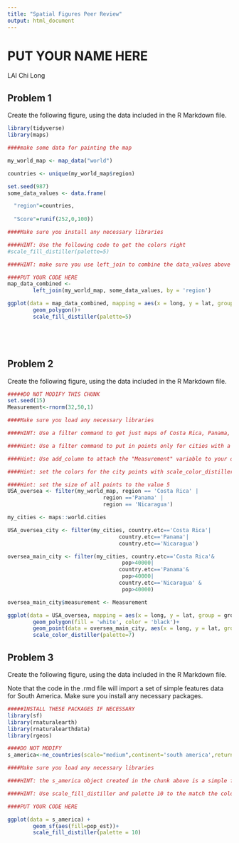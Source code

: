 ```yaml
---
title: "Spatial Figures Peer Review"
output: html_document
---
```

# PUT YOUR NAME HERE
LAI Chi Long



## Problem 1

Create the following figure, using the data included in the R Markdown file.

```r

library(tidyverse)
library(maps)

####make some data for painting the map

my_world_map <- map_data("world")

countries <- unique(my_world_map$region)

set.seed(987)
some_data_values <- data.frame(

  "region"=countries,
  
  "Score"=runif(252,0,100))

```

```r

####Make sure you install any necessary libraries

####HINT: Use the following code to get the colors right
#scale_fill_distiller(palette=5)

####HINT: make sure you use left_join to combine the data_values above to the world map data in my_world_map

####PUT YOUR CODE HERE
map_data_combined <- 
        left_join(my_world_map, some_data_values, by = 'region')

ggplot(data = map_data_combined, mapping = aes(x = long, y = lat, group = group, fill = Score))+
        geom_polygon()+
        scale_fill_distiller(palette=5)






```

## Problem 2

Create the following figure, using the data included in the R Markdown file.


```r

#####DO NOT MODIFY THIS CHUNK
set.seed(15)
Measurement<-rnorm(32,50,1)
```


```r

####Make sure you load any necessary libraries

####HINT: Use a filter command to get just maps of Costa Rica, Panama, and Nicaragua

####Hint: Use a filter command to put in points only for cities with a population of greater than 40,000. This should leave you with 32 cities.

####Hint: Use add_column to attach the "Measurement" variable to your data, and set that to the color aesthetic when you draw the points.

####Hint: set the colors for the city points with scale_color_distiller(palette=7)

####Hint: set the size of all points to the value 5
USA_oversea <- filter(my_world_map, region == 'Costa Rica' | 
                              region =='Panama' | 
                              region == 'Nicaragua')

my_cities <- maps::world.cities

USA_oversea_city <- filter(my_cities, country.etc=='Costa Rica'|
                                   country.etc=='Panama'|
                                   country.etc=='Nicaragua')

oversea_main_city <- filter(my_cities, country.etc=='Costa Rica'&
                                    pop>40000|
                                   country.etc=='Panama'&
                                    pop>40000|
                                   country.etc=='Nicaragua' &
                                    pop>40000)

oversea_main_city$measurement <- Measurement

ggplot(data = USA_oversea, mapping = aes(x = long, y = lat, group = group))+
        geom_polygon(fill = 'white', color = 'black')+
        geom_point(data = oversea_main_city, aes(x = long, y = lat, group = NULL, color = Measurement), size = 5)+
        scale_color_distiller(palette=7)

```

## Problem 3

Create the following figure, using the data included in the R Markdown file.

Note that the code in the .rmd file will import a set of simple features data for South America. Make sure you install any necessary packages. 

```r

#####INSTALL THESE PACKAGES IF NECESSARY
library(sf)
library(rnaturalearth)
library(rnaturalearthdata)
library(rgeos)

####DO NOT MODIFY
s_america<-ne_countries(scale="medium",continent='south america',returnclass="sf")

```

```r

####Make sure you load any necessary libraries

####HINT: the s_america object created in the chunk above is a simple features object with many columns. Identify the correct column based on the solution figure and use it to color in the choropleth.

####HINT: Use scale_fill_distiller and palette 10 to the match the colors.

####PUT YOUR CODE HERE

ggplot(data = s_america) + 
        geom_sf(aes(fill=pop_est))+
        scale_fill_distiller(palette = 10)





```


